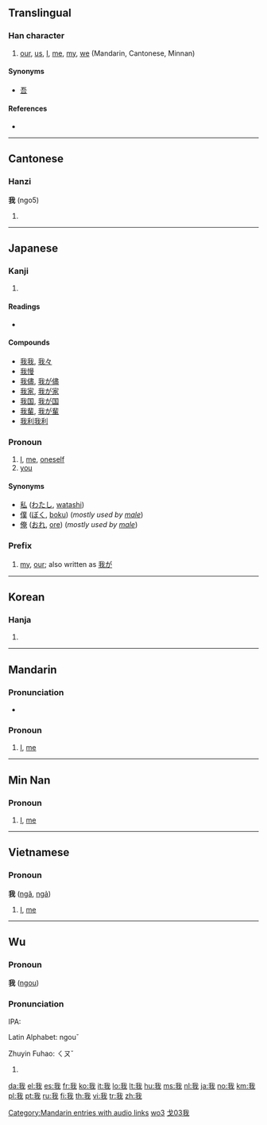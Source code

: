 {{zh-hanzi|{{zh-lookup|我}}}}
{{also|wǒ}}
==Translingual==
{{Han stroke|[[Image:我-torder.gif]]<br>Traditional stroke order<br>[[Image:我-order.gif]]<br>Modern stroke order}}

===Han character===
{{Han char|rn=62|rad=戈|as=03|sn=7|four=2355<sub>0</sub>|canj=竹手戈 (HQI)}}

# [[our]], [[us]], [[I]], [[me]], [[my]], [[we]] (Mandarin, Cantonese, Minnan)

====Synonyms====
* [[吾]]

====References====
* {{Han ref|kx=0412.010|dkj=11545|hdz=21401.020|uh=6211|ud=25105|bh=A7DA|bd=42970}}

----

==Cantonese==

===Hanzi===
'''我''' (ngo5)

# {{defn|Cantonese|sort=戈03}}

----

==Japanese==

===Kanji===
{{ja-kanji|grade=6|rs=戈03}}

# {{defn|Japanese}}

====Readings====
* {{ja-readings|on=[[が]] (ga)|kun=[[われ]] (ware), [[わ]] (wa)}}

====Compounds====
* [[我我]], [[我々]]
* [[我慢]]
* [[我儘]], [[我が儘]]
* [[我家]], [[我が家]]
* [[我国]], [[我が国]]
* [[我輩]], [[我が輩]]
* [[我利我利]]

===Pronoun===
{{ja-noun|k|hira=われ|rom=ware}}

# [[I]], [[me]], [[oneself]]
# [[you]]

====Synonyms====
* [[私]] ([[わたし]], [[watashi]])
* [[僕]] ([[ぼく]], [[boku]]) (''mostly used by [[male]]'')
* [[俺]] ([[おれ]], [[ore]]) (''mostly used by [[male]]'')

===Prefix===
{{ja-pos|k|prefix|hira=わが|rom=waga}}

# [[my]], [[our]]; also written as [[我が]]

----

==Korean==

===Hanja===
{{ko-hanja|hangeul=아|eumhun=|rv=a|mr=a|y=a}}

# {{defn|Korean|sort=戈03}}

----

==Mandarin==

===Pronunciation===
* {{audio|zh-wǒ.ogg|audio}}

===Pronoun===
{{cmn-pronoun|ts|pin=wǒ|pint=wo3|rs=戈03}}

# [[I]], [[me]]

[[Category:Mandarin entries with audio links]]
[[Category:zh-cn:Beginning Mandarin|wo3]]
[[Category:zh-tw:Beginning Mandarin|戈03我]]

----

==Min Nan==

===Pronoun===
{{nan-pronoun|ts|poj=góa|pojt=goa2|rs=戈03}}

# [[I]], [[me]]

----

==Vietnamese==

===Pronoun===
'''我''' ([[ngã]], [[ngả]])

# [[I]], [[me]]

----

==Wu==

===Pronoun===
'''我''' ([[ngou]])

===Pronunciation===
IPA:

Latin Alphabet: ngouˇ

Zhuyin Fuhao: ㄑㄡˇ


# {{defn|Wu}}

[[da:我]]
[[el:我]]
[[es:我]]
[[fr:我]]
[[ko:我]]
[[it:我]]
[[lo:我]]
[[lt:我]]
[[hu:我]]
[[ms:我]]
[[nl:我]]
[[ja:我]]
[[no:我]]
[[km:我]]
[[pl:我]]
[[pt:我]]
[[ru:我]]
[[fi:我]]
[[th:我]]
[[vi:我]]
[[tr:我]]
[[zh:我]]